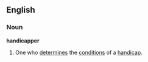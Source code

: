 ==English==

===Noun===
'''handicapper'''

# One who [[determine]]s the [[condition]]s of a [[handicap]].